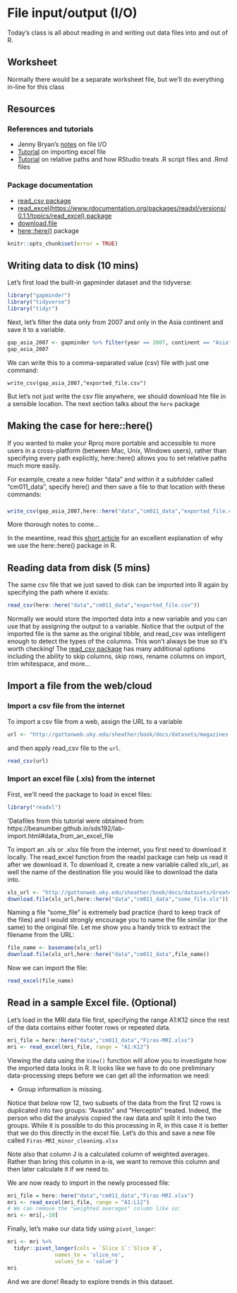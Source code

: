 # File input/output (I/O)

Today's class is all about reading in and writing out data files into and out of R.

## Worksheet

Normally there would be a separate worksheet file, but we'll do everything in-line for this class

## Resources

### References and tutorials

* Jenny Bryan's [notes](https://stat545.com/import-export.html) on file I/O
* [Tutorial](https://beanumber.github.io/sds192/lab-import.html#data_from_an_excel_file) on importing excel file
* [Tutorial](http://jenrichmond.rbind.io/post/how-to-use-the-here-package/) on relative paths and how RStudio treats .R script files and .Rmd files

### Package documentation

* [read_csv package](https://readr.tidyverse.org/reference/read_delim.html)
* [read_excel(https://www.rdocumentation.org/packages/readxl/versions/0.1.1/topics/read_excel) package](https://www.rdocumentation.org/packages/readxl/versions/0.1.1/topics/read_excel)
* [download.file](https://stat.ethz.ch/R-manual/R-devel/library/utils/html/download.file.html)
* [here::here()](https://here.r-lib.org) package

<!---The following chunk allows errors when knitting--->

```r
knitr::opts_chunk$set(error = TRUE)
```

## Writing data to disk (10 mins)

Let's first load the built-in gapminder dataset and the tidyverse:

```r
library("gapminder")
library("tidyverse")
library("tidyr")
```

Next, let's filter the data only from 2007 and only in the Asia continent and save it to a variable.

```r
gap_asia_2007 <- gapminder %>% filter(year == 2007, continent == "Asia")
gap_asia_2007
```

We can write this to a comma-separated value (csv) file with just one command:

```
write_csv(gap_asia_2007,"exported_file.csv")
```
But let's not just write the csv file anywhere, we should download hte file in a sensible location. The next section talks about the `here` package

## Making the case for here::here()

If you wanted to make your Rproj more portable and accessible to more users in a cross-platform (between Mac, Unix, Windows users), rather than specifying every path explicitly, here::here() allows you to set relative paths much more easily.

For example, create a new folder "data" and within it a subfolder called "cm011_data", specify here() and then save a file to that location with these commands:

###
```r
write_csv(gap_asia_2007,here::here("data","cm011_data","exported_file.csv"))
```

More thorough notes to come...

In the meantime, read this [short article](http://jenrichmond.rbind.io/post/how-to-use-the-here-package/) for an excellent explanation of why we use the here::here() package in R.

## Reading data from disk (5 mins)

The same csv file that we just saved to disk can be imported into R again by specifying the path where it exists:

```r
read_csv(here::here("data","cm011_data","exported_file.csv"))
```

Normally we would store the imported data into a new variable and you can use that by assigning the output to a variable. Notice that the output of the imported file is the same as the original tibble, and read_csv was intelligent enough to detect the types of the columns. This won't always be true so it's worth checking! The [read_csv package](https://readr.tidyverse.org/reference/read_delim.html) has many additional options including the ability to skip columns, skip rows, rename columns on import, trim whitespace, and more...

## Import a file from the web/cloud

### Import a csv file from the internet

To import a csv file from a web, assign the URL to a variable
```r
url <- "http://gattonweb.uky.edu/sheather/book/docs/datasets/magazines.csv"
```
and then apply read_csv file to the `url`.

```r
read_csv(url)
```

### Import an excel file (.xls) from the internet

First, we'll need the package to load in excel files:

```r
library("readxl") 
```
'Datafiles from this tutorial were obtained from: https://beanumber.github.io/sds192/lab-import.html#data_from_an_excel_file

To import an .xls or .xlsx file from the internet, you first need to download it locally. The read_excel function from the readxl package can help us read it after we download it. To download it, create a new variable called xls_url, as well the name of the destination file you would like to download the data into. 

```r
xls_url <- "http://gattonweb.uky.edu/sheather/book/docs/datasets/GreatestGivers.xls"
download.file(xls_url,here::here("data","cm011_data","some_file.xls"))
```

Naming a file "some_file" is extremely bad practice (hard to keep track of the files) and I would strongly encourage you to name the file similar (or the same) to the original file. Let me show you a handy trick to extract the filename from the URL:

```r
file_name <- basename(xls_url)
download.file(xls_url,here::here("data","cm011_data",file_name))
```
Now we can import the file:

```r
read_excel(file_name)
```

## Read in a sample Excel file. (Optional)

Let's load in the MRI data file first, specifying the range A1:K12 since the rest of the data contains either footer rows or repeated data.

```r
mri_file = here::here("data","cm011_data","Firas-MRI.xlsx")
mri <- read_excel(mri_file, range = "A1:K12")
```
Viewing the data using the `View()` function will allow you to investigate how the imported data looks in R. It looks like we have to do one preliminary data-processing steps before we can get all the information we need:

- Group information is missing.

Notice that below row 12, two subsets of the data from the first 12 rows is duplicated into two groups: "Avastin" and "Herceptin" treated. Indeed, the person who did the analysis copied the raw data and split it into the two groups. While it is possible to do this processing in R, in this case it is better that we do this directly in the excel file. Let's do this and save a new file called `Firas-MRI_minor_cleaning.xlsx`

Note also that column J is a calculated column of weighted averages. Rather than bring this column in a-is, we want to remove this column and then later calculate it if we need to. 

We are now ready to import in the newly processed file:

```r
mri_file = here::here("data","cm011_data","Firas-MRI.xlsx")
mri <- read_excel(mri_file, range = "A1:L12")
# We can remove the "weighted averages" column like so:
mri <- mri[,-10]
```

Finally, let's make our data tidy using `pivot_longer`:

```r
mri <- mri %>% 
  tidyr::pivot_longer(cols = `Slice 1`:`Slice 8`,
               names_to = 'slice_no',
               values_to = 'value')
mri
```

And we are done! Ready to explore trends in this dataset.